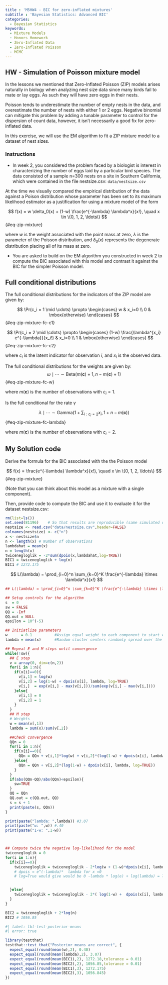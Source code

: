 ```yaml
---
title : 'M5HW4 - BIC for zero-inflated mixtures'
subtitle : 'Bayesian Statistics: Advanced BIC'
categories:
  - Bayesian Statistics
keywords:
  - Mixture Models
  - Honors Homework
  - Zero-Inflated Data
  - Zero-Inflated Poisson
  - MCMC
---
```


## HW - Simulation of Poisson mixture model

In the lessons we mentioned that Zero-Inflated Poisson (ZIP) models arises naturally in biology when analyzing nest size data since many birds fail to mate or lay eggs. As such they will have zero eggs in their nests.  

Poisson tends to underestimate the number of empty nests in the data, and overestimate the number of nests with either 1 or 2 eggs. Negative binomial can mitigate this problem by adding a tunable parameter to control for the dispersion of count data, however, it isn't necessarily a good fix for zero-inflated data.

In this exercise, we will use the EM algorithm to fit a ZIP mixture model to a dataset of nest sizes.

::: {.callout-note}
### Instructions

- In week 2, you considered the problem faced by a biologist is interest in characterizing the number of eggs laid by a particular bird species.  The data consisted of a sample  n=300 nests on a site in Southern California, which were contained in the file nestsize.csv:
 `data/nestsize.csv`

At the time we visually compared the empirical distribution of the data against a Poison distribution whose parameter has been set to its maximum likelihood estimator as a justification for using a mixture model of the form 

$$
f(x) = w \delta_0(x) + (1-w) \frac{e^{-\lambda} \lambda^x}{x!}, \quad x \in \{0, 1, 2, \ldots\}
$$ {#eq-zip-mixture}

where $w$ is the weight associated with the point mass at zero, $\lambda$ is the parameter of the Poisson distribution, and $\delta_0(x)$ represents the degenerate distribution placing all of its mass at zero.  

- You are asked to build on the EM algorithm you constructed in week 2 to compute the BIC associated with this model and contrast it against the BIC for the simpler Poisson model.



:::


## Full conditional distributions


The full conditional distributions for the indicators of the ZIP model are given by:

$$
\Pr(c_i = 1 \mid \cdots) \propto \begin{cases} w & x_i=0 \\ 0 & \mbox{otherwise} \end{cases}
$$ {#eq-zip-mixture-fc-c1}

$$
\Pr(c_i = 2 \mid \cdots) \propto \begin{cases} (1-w) \frac{\lambda^{x_i} e^{-\lambda}}{x_i!} & x_i=0 \\ 1 & \mbox{otherwise} \end{cases}
$$ {#eq-zip-mixture-fc-c2}

where $c_i$ is the latent indicator for observation $i$, and $x_i$ is the observed data. 

The full conditional distributions for the weights are given by:
$$
\omega \mid \cdots \sim \mbox{Beta}\left(m(\mathbf{c})+1, n-m(\mathbf{c})+1\right)
$$ {#eq-zip-mixture-fc-w}

where $m(\mathbf{c})$ is the number of observations with $c_i=1$.

Is the full conditional for the rate $\gamma$

$$
\lambda \mid \cdots \sim \mbox{Gamma}\left( 1 + \sum_{i : c_i = 2} x_i , 1 + n-m(\mathbf{c}) \right)
$$ {#eq-zip-mixture-fc-lambda}

where $m(\mathbf{c})$ is the number of observations with $c_i=2$.




## My Solution code


Derive the formula for the BIC associated with the the Poisson model

$$
f(x) = \frac{e^{-\lambda} \lambda^x}{x!}, \quad x \in \{0, 1, 2, \ldots\}
$$ {#eq-zip-mixture}

(Note that you can think about this model as a mixture with a single component).

Then, provide code to compute the BIC and use it to evaluate it for the dataset nestsize.csv:


```r
rm(list=ls())
set.seed(81196)    # So that results are reproducible (same simulated data every time)
nestsize <- read.csv("data/nestsize.csv",header=FALSE)
colnames(nestsize) <- c("n")
x <- nestsize$n
n <- length(x) # Number of observations
lambdahat = mean(x)
n = length(x)
twicenegloglik = -2*sum(dpois(x,lambdahat,log=TRUE))
BIC1 = twicenegloglik + log(n) 
BIC1 # 1272.175
```

$$
L(\lambda) = \prod_{i=0}^n \sum_{k=0}^K \frac{e^{-\lambda} \times \lambda^x}{x!}
$$

```r
## L(\lambda) = \prod_{i=0}^n \sum_{k=0}^K \frac{e^{-\lambda} \times \lambda^x}{x!}

## Setup controls for the algorithm
s  = 0
sw = FALSE
QQ = -Inf
QQ.out = NULL
epsilon = 10^(-5)

## Initiatlize parameters
w      = 0.1          #Assign equal weight to each component to start with
lambda = mean(x)      #Random cluster centers randomly spread over the support of the data

## Repeat E and M steps until convergence
while(!sw){
  ## E step
  v = array(0, dim=c(n,2))
  for(i in 1:n){
    if(x[i]==0){
      v[i,1] = log(w)    
      v[i,2] = log(1-w) + dpois(x[i], lambda, log=TRUE)  
      v[i,]  = exp(v[i,] - max(v[i,]))/sum(exp(v[i,] - max(v[i,]))) 
    }else{
      v[i,1] = 0
      v[i,2] = 1
    }
  }
  ## M step
  # Weights
  w = mean(v[,1])
  lambda = sum(x)/sum(v[,2])

  ##Check convergence
  QQn = 0
  for(i in 1:n){
    if(x[i]==0){
      QQn = QQn + v[i,1]*log(w) + v[i,2]*(log(1-w) + dpois(x[i], lambda, log=TRUE))
    }else{
      QQn = QQn + v[i,2]*(log(1-w) + dpois(x[i], lambda, log=TRUE))
    }
  }
  if(abs(QQn-QQ)/abs(QQn)<epsilon){
    sw=TRUE
  }
  QQ = QQn
  QQ.out = c(QQ.out, QQ)
  s = s + 1
  print(paste(s, QQn))
}

print(paste("lambda: ",lambda)) #3.07
print(paste("w: ",w)) #.40
print(paste("1-w: ",1-w))



## Compute twice the negative log-likelihood for the model
twicenegloglik = 0
for(i in 1:n){
  if(x[i]==0){
    twicenegloglik = twicenegloglik - 2*log(w + (1-w)*dpois(x[i], lambda)) # why no log=True here
    # dpois = e^(-lambda)*  lambda for x =0
    # log=True would give would be 0 -lambda * log(e) + log(lambda) = log(lambda) - lambda


  }else{
    twicenegloglik = twicenegloglik - 2*( log(1-w) +  dpois(x[i], lambda, log=TRUE))
  }
}

BIC2 = twicenegloglik + 2*log(n)
BIC2 # 1056.85

```


```r
#| label: lbl-test-posterior-means
#| error: true

library(testthat)
testthat::test_that("Posterior means are correct", {
  expect_equal(round(mean(w),2), 0.40)
  expect_equal(round(mean(lambda),2), 3.07)
  expect_equal(round(mean(BIC1),2), 1272.18,tolerance = 0.01)
  expect_equal(round(mean(BIC2),2), 1056.85,tolerance = 0.01)
  expect_equal(round(mean(BIC1),3), 1272.175)
  expect_equal(round(mean(BIC2),3), 1056.845)
})
```
